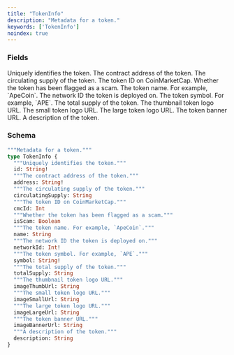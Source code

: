 ```yaml
---
title: "TokenInfo"
description: "Metadata for a token."
keywords: ['TokenInfo']
noindex: true
---
```


### Fields

<ResponseField name="id" type="String!" required>
  Uniquely identifies the token.
</ResponseField>

<ResponseField name="address" type="String!" required>
  The contract address of the token.
</ResponseField>

<ResponseField name="circulatingSupply" type="String">
  The circulating supply of the token.
</ResponseField>

<ResponseField name="cmcId" type="Int">
  The token ID on CoinMarketCap.
</ResponseField>

<ResponseField name="isScam" type="Boolean">
  Whether the token has been flagged as a scam.
</ResponseField>

<ResponseField name="name" type="String">
  The token name. For example, `ApeCoin`.
</ResponseField>

<ResponseField name="networkId" type="Int!" required>
  The network ID the token is deployed on.
</ResponseField>

<ResponseField name="symbol" type="String!" required>
  The token symbol. For example, `APE`.
</ResponseField>

<ResponseField name="totalSupply" type="String">
  The total supply of the token.
</ResponseField>

<ResponseField name="imageThumbUrl" type="String">
  The thumbnail token logo URL.
</ResponseField>

<ResponseField name="imageSmallUrl" type="String">
  The small token logo URL.
</ResponseField>

<ResponseField name="imageLargeUrl" type="String">
  The large token logo URL.
</ResponseField>

<ResponseField name="imageBannerUrl" type="String">
  The token banner URL.
</ResponseField>

<ResponseField name="description" type="String">
  A description of the token.
</ResponseField>

### Schema


```graphql 
"""Metadata for a token."""
type TokenInfo {
  """Uniquely identifies the token."""
  id: String!
  """The contract address of the token."""
  address: String!
  """The circulating supply of the token."""
  circulatingSupply: String
  """The token ID on CoinMarketCap."""
  cmcId: Int
  """Whether the token has been flagged as a scam."""
  isScam: Boolean
  """The token name. For example, `ApeCoin`."""
  name: String
  """The network ID the token is deployed on."""
  networkId: Int!
  """The token symbol. For example, `APE`."""
  symbol: String!
  """The total supply of the token."""
  totalSupply: String
  """The thumbnail token logo URL."""
  imageThumbUrl: String
  """The small token logo URL."""
  imageSmallUrl: String
  """The large token logo URL."""
  imageLargeUrl: String
  """The token banner URL."""
  imageBannerUrl: String
  """A description of the token."""
  description: String
}
```
